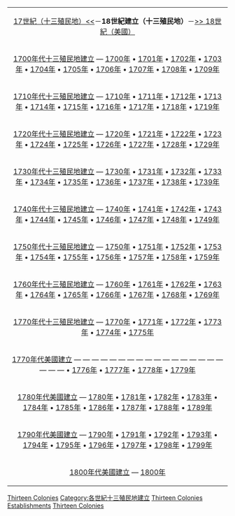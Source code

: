 {{see also|Category:18世紀美國建立}}

{| id="toc" class="toc" style="margin-left:auto; margin-right:auto;"
| align=center | [[:category:17世紀十三殖民地建立|17世紀（十三殖民地）<<]]－'''18世紀建立（十三殖民地）'''－[[:category:18世紀美國建立|>> 18世紀（美國）]]
|-
|[[:Category:1700年代十三殖民地建立|1700年代十三殖民地建立]] — [[:Category:1700年十三殖民地建立|1700年]] • [[:Category:1701年十三殖民地建立|1701年]] • [[:Category:1702年十三殖民地建立|1702年]] • [[:Category:1703年十三殖民地建立|1703年]] • [[:Category:1704年十三殖民地建立|1704年]] • [[:Category:1705年十三殖民地建立|1705年]] • [[:Category:1706年十三殖民地建立|1706年]] • [[:Category:1707年十三殖民地建立|1707年]] • [[:Category:1708年十三殖民地建立|1708年]] • [[:Category:1709年十三殖民地建立|1709年]]</small>
|-
|[[:Category:1710年代十三殖民地建立|1710年代十三殖民地建立]] — [[:Category:1710年十三殖民地建立|1710年]] • [[:Category:1711年十三殖民地建立|1711年]] • [[:Category:1712年十三殖民地建立|1712年]] • [[:Category:1713年十三殖民地建立|1713年]] • [[:Category:1714年十三殖民地建立|1714年]] • [[:Category:1715年十三殖民地建立|1715年]] • [[:Category:1716年十三殖民地建立|1716年]] • [[:Category:1717年十三殖民地建立|1717年]] • [[:Category:1718年十三殖民地建立|1718年]] • [[:Category:1719年十三殖民地建立|1719年]]
|-
|[[:Category:1720年代十三殖民地建立|1720年代十三殖民地建立]] — [[:Category:1720年十三殖民地建立|1720年]] • [[:Category:1721年十三殖民地建立|1721年]] • [[:Category:1722年十三殖民地建立|1722年]] • [[:Category:1723年十三殖民地建立|1723年]] • [[:Category:1724年十三殖民地建立|1724年]] • [[:Category:1725年十三殖民地建立|1725年]] • [[:Category:1726年十三殖民地建立|1726年]] • [[:Category:1727年十三殖民地建立|1727年]] • [[:Category:1728年十三殖民地建立|1728年]] • [[:Category:1729年十三殖民地建立|1729年]]
|-
|[[:Category:1730年代十三殖民地建立|1730年代十三殖民地建立]] — [[:Category:1730年十三殖民地建立|1730年]] • [[:Category:1731年十三殖民地建立|1731年]] • [[:Category:1732年十三殖民地建立|1732年]] • [[:Category:1733年十三殖民地建立|1733年]] • [[:Category:1734年十三殖民地建立|1734年]] • [[:Category:1735年十三殖民地建立|1735年]] • [[:Category:1736年十三殖民地建立|1736年]] • [[:Category:1737年十三殖民地建立|1737年]] • [[:Category:1738年十三殖民地建立|1738年]] • [[:Category:1739年十三殖民地建立|1739年]]
|-
|[[:Category:1740年代十三殖民地建立|1740年代十三殖民地建立]] — [[:Category:1740年十三殖民地建立|1740年]] • [[:Category:1741年十三殖民地建立|1741年]] • [[:Category:1742年十三殖民地建立|1742年]] • [[:Category:1743年十三殖民地建立|1743年]] • [[:Category:1744年十三殖民地建立|1744年]] • [[:Category:1745年十三殖民地建立|1745年]] • [[:Category:1746年十三殖民地建立|1746年]] • [[:Category:1747年十三殖民地建立|1747年]] • [[:Category:1748年十三殖民地建立|1748年]] • [[:Category:1749年十三殖民地建立|1749年]]
|-
|[[:Category:1750年代十三殖民地建立|1750年代十三殖民地建立]] — [[:Category:1750年十三殖民地建立|1750年]] • [[:Category:1751年十三殖民地建立|1751年]] • [[:Category:1752年十三殖民地建立|1752年]] • [[:Category:1753年十三殖民地建立|1753年]] • [[:Category:1754年十三殖民地建立|1754年]] • [[:Category:1755年十三殖民地建立|1755年]] • [[:Category:1756年十三殖民地建立|1756年]] • [[:Category:1757年十三殖民地建立|1757年]] • [[:Category:1758年十三殖民地建立|1758年]] • [[:Category:1759年十三殖民地建立|1759年]]
|-
|[[:Category:1760年代十三殖民地建立|1760年代十三殖民地建立]] — [[:Category:1760年十三殖民地建立|1760年]] • [[:Category:1761年十三殖民地建立|1761年]] • [[:Category:1762年十三殖民地建立|1762年]] • [[:Category:1763年十三殖民地建立|1763年]] • [[:Category:1764年十三殖民地建立|1764年]] • [[:Category:1765年十三殖民地建立|1765年]] • [[:Category:1766年十三殖民地建立|1766年]] • [[:Category:1767年十三殖民地建立|1767年]] • [[:Category:1768年十三殖民地建立|1768年]] • [[:Category:1769年十三殖民地建立|1769年]]
|-
|[[:Category:1770年代十三殖民地建立|1770年代十三殖民地建立]] — [[:Category:1770年十三殖民地建立|1770年]] • [[:Category:1771年十三殖民地建立|1771年]] • [[:Category:1772年十三殖民地建立|1772年]] • [[:Category:1773年十三殖民地建立|1773年]] • [[:Category:1774年十三殖民地建立|1774年]] • [[:Category:1775年十三殖民地建立|1775年]]
|-
|[[:Category:1770年代美國建立|1770年代美國建立]] — — — — — — — — — — — — — — — — — — — — • [[:Category:1776年美國建立|1776年]] • [[:Category:1777年美國建立|1777年]] • [[:Category:1778年美國建立|1778年]] • [[:Category:1779年美國建立|1779年]]
|-
|[[:Category:1780年代美國建立|1780年代美國建立]] — [[:Category:1780年美國建立|1780年]] • [[:Category:1781年美國建立|1781年]] • [[:Category:1782年美國建立|1782年]] • [[:Category:1783年美國建立|1783年]] • [[:Category:1784年美國建立|1784年]] • [[:Category:1785年美國建立|1785年]] • [[:Category:1786年美國建立|1786年]] • [[:Category:1787年美國建立|1787年]] • [[:Category:1788年美國建立|1788年]] • [[:Category:1789年美國建立|1789年]]
|-
|[[:Category:1790年代美國建立|1790年代美國建立]] — [[:Category:1790年美國建立|1790年]] • [[:Category:1791年美國建立|1791年]] • [[:Category:1792年美國建立|1792年]] • [[:Category:1793年美國建立|1793年]] • [[:Category:1794年美國建立|1794年]] • [[:Category:1795年美國建立|1795年]] • [[:Category:1796年美國建立|1796年]] • [[:Category:1797年美國建立|1797年]] • [[:Category:1798年美國建立|1798年]] • [[:Category:1799年美國建立|1799年]]
|-
|[[:Category:1800年代美國建立|1800年代美國建立]] — [[:Category:1800年美國建立|1800年]]
|}

[[Category:18世紀各國建立|Thirteen Colonies]]
[[Category:各世紀十三殖民地建立|Category:各世紀十三殖民地建立]]
[[Category:18世紀大英帝國建立|Thirteen Colonies]]
[[Category:18世紀十三殖民地|Establishments]]
[[Category:18世紀北美洲建立|Thirteen Colonies]]